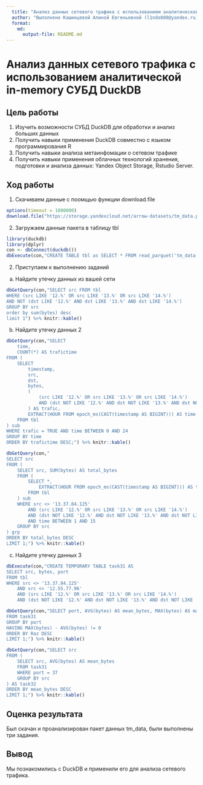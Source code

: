 ```yaml
---
  title: "Анализ данных сетевого трафика с использованием аналитической in-memory СУБД DuckDB"
  author: "Выполнено Кашинцевой Алиной Евгеньевной (l1ndo888@yandex.ru)"
  format: 
    md: 
      output-file: README.md
---
```


# Анализ данных сетевого трафика с использованием аналитической in-memory СУБД DuckDB

## Цель работы

1. Изучить возможности СУБД DuckDB для обработки и анализ больших данных
2. Получить навыки применения DuckDB совместно с языком программирования R
3. Получить навыки анализа метаинфомации о сетевом трафике
4. Получить навыки применения облачных технологий хранения, подготовки и
анализа данных: Yandex Object Storage, Rstudio Server.


## Ход работы

1.  Скачиваем данные с поомщью функции download.file

```r
options(timeout = 1000000)
download.file("https://storage.yandexcloud.net/arrow-datasets/tm_data.pqt",destfile = "tm_data.pqt")
```

2.  Загружаем данные пакета в таблицу tbl

```r
library(duckdb)
library(dplyr)
con <- dbConnect(duckdb())
dbExecute(con,"CREATE TABLE tbl as SELECT * FROM read_parquet('tm_data.pqt')")
```

2.  Приступаем к выполнению заданий

  a.  Найдите утечку данных из вашей сети
  
```r
dbGetQuery(con,"SELECT src FROM tbl
WHERE (src LIKE '12.%' OR src LIKE '13.%' OR src LIKE '14.%') 
AND NOT (dst LIKE '12.%' AND dst LIKE '13.%' AND dst LIKE '14.%')
GROUP BY src
order by sum(bytes) desc
limit 1") %>% knitr::kable()
```

  b.  Найдите утечку данных 2

```r
dbGetQuery(con,"SELECT 
    time,
    COUNT(*) AS trafictime
FROM (
    SELECT 
        timestamp,
        src,
        dst,
        bytes,
        (
            (src LIKE '12.%' OR src LIKE '13.%' OR src LIKE '14.%')
            AND (dst NOT LIKE '12.%' AND dst NOT LIKE '13.%' AND dst NOT LIKE '14.%')
        ) AS trafic,
        EXTRACT(HOUR FROM epoch_ms(CAST(timestamp AS BIGINT))) AS time
    FROM tbl
) sub
WHERE trafic = TRUE AND time BETWEEN 0 AND 24
GROUP BY time
ORDER BY trafictime DESC;") %>% knitr::kable()
```

```r
dbGetQuery(con,"
SELECT src
FROM (
    SELECT src, SUM(bytes) AS total_bytes
    FROM (
        SELECT *,
            EXTRACT(HOUR FROM epoch_ms(CAST(timestamp AS BIGINT))) AS time
        FROM tbl
    ) sub
    WHERE src <> '13.37.84.125'
        AND (src LIKE '12.%' OR src LIKE '13.%' OR src LIKE '14.%')
        AND (dst NOT LIKE '12.%' AND dst NOT LIKE '13.%' AND dst NOT LIKE '14.%')
        AND time BETWEEN 1 AND 15
    GROUP BY src
) grp
ORDER BY total_bytes DESC
LIMIT 1;") %>% knitr::kable()
```

  c.  Найдите утечку данных 3
  
```r
dbExecute(con,"CREATE TEMPORARY TABLE task31 AS
SELECT src, bytes, port
FROM tbl
WHERE src <> '13.37.84.125'
    AND src <> '12.55.77.96'
    AND (src LIKE '12.%' OR src LIKE '13.%' OR src LIKE '14.%')
    AND (dst NOT LIKE '12.%' AND dst NOT LIKE '13.%' AND dst NOT LIKE '14.%');")
```

```r
dbGetQuery(con,"SELECT port, AVG(bytes) AS mean_bytes, MAX(bytes) AS max_bytes, SUM(bytes) AS sum_bytes, MAX(bytes) - AVG(bytes) AS Raz
FROM task31
GROUP BY port
HAVING MAX(bytes) - AVG(bytes) != 0
ORDER BY Raz DESC
LIMIT 1;") %>% knitr::kable()
```

```r
dbGetQuery(con,"SELECT src
FROM (
    SELECT src, AVG(bytes) AS mean_bytes
    FROM task31
    WHERE port = 37
    GROUP BY src
) AS task32
ORDER BY mean_bytes DESC
LIMIT 1;") %>% knitr::kable()
```

  
## Оценка результата

Был скачан и проанализирован пакет данных tm_data, были выполнены три задания.

## Вывод

Мы познакомились с DuckDB и применили его для анализа сетевого трафика.